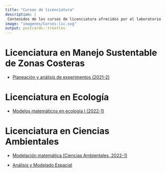```yaml
---
title: "Cursos de licenciatura"
description: |
 Contenidos de los cursos de licenciatura ofrecidos por el laboratorio
image: "imagenes/Cursos-lic.svg"
output: postcards::trestles
---
```


# Licenciatura en Manejo Sustentable de Zonas Costeras

- [Planeación y análisis de experimentos (2021-2)](https://gerardommc.github.io/Preparacion-analisis-experimentos/)

# Licenciatura en Ecología
- [Modelos matemáticos en ecología I (2022-1)](https://gerardommc.github.io/Modelos-matematicos-ECO-I/)

# Licenciatura en Ciencias Ambientales
- [Modelación matemática (Ciencias Ambientales, 2022-1)](https://gerardommc.github.io/Modelacion-matematica-CA/)

- [Análisis y Modelado Espacial](https://gerardommc.github.io/Analisis-Modelado-Espacial/)